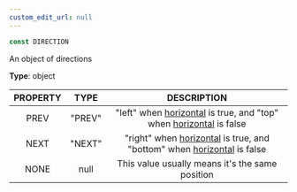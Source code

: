 ```yaml
---
custom_edit_url: null
---
```


```ts
const DIRECTION
```

<div>

</div>

An object of directions

**Type**: object

|PROPERTY|TYPE|DESCRIPTION|
|:---:|:---:|:---:|
|PREV|"PREV"|"left" when [horizontal](Flicking#horizontal) is true, and "top" when [horizontal](Flicking#horizontal) is false|
|NEXT|"NEXT"|"right" when [horizontal](Flicking#horizontal) is true, and "bottom" when [horizontal](Flicking#horizontal) is false|
|NONE|null|This value usually means it's the same position|

